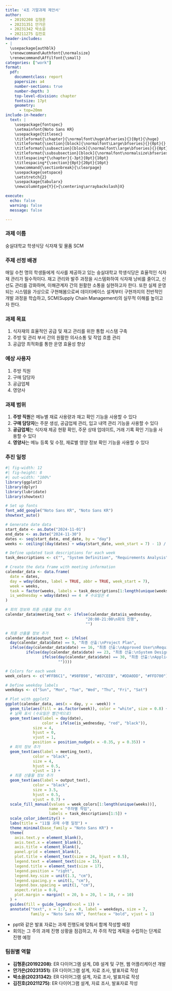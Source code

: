 ```yaml
---
title: '4조 기말과제 제안서'
author: 
  - 20192208 김형훈
  - 20231351 안가은
  - 20231342 박소윤
  - 20211275 김진호
header-includes:
- |
  \usepackage{authblk}
  \renewcommand\Authfont{\normalsize}
  \renewcommand\Affilfont{\small}
categories: ["work"]
format: 
  pdf:
    documentclass: report
    papersize: a4
    number-sections: true
    number-depth: 3
    top-level-division: chapter
    fontsize: 17pt
    geometry:
      - top=20mm
include-in-header: 
  text: |
    \usepackage{fontspec}
    \setmainfont{Noto Sans KR}
    \usepackage{titlesec}
    \titleformat{\chapter}{\normalfont\huge\bfseries}{}{0pt}{\huge}
    \titleformat{\section}[block]{\normalfont\Large\bfseries}{}{0pt}{}
    \titleformat{\subsection}[block]{\normalfont\large\bfseries}{}{0pt}{}
    \titleformat{\subsubsection}[block]{\normalfont\normalsize\bfseries}{}{0pt}{}
    \titlespacing*{\chapter}{-3pt}{0pt}{10pt}
    \titlespacing*{\section}{0pt}{20pt}{10pt}
    \newcommand{\sectionbreak}{\clearpage}
    \usepackage{setspace}
    \setstretch{2}
    \usepackage{tabularx}
    \newcolumntype{Y}{>{\centering\arraybackslash}X}

execute:
  echo: false
  warning: false
  message: false

---
```


### 과제 이름

숭실대학교 학생식당 식자재 및 물품 SCM

### 주제 선정 배경

매일 수천 명의 학생들에게 식사를 제공하고 있는 숭실대학교 학생식당은 효율적인 식자재 관리가 필수적이다. 재고 관리와 발주 과정을 시스템화하여 식자재 낭비를 줄이고, 신선도 관리를 강화하며, 이해관계자 간의 원활한 소통을 실현하고자 한다. 또한 실제 운영되는 시스템을 가상으로 구현해봄으로써 데이터베이스 설계부터 구현까지의 전반적인 개발 과정을 학습하고, SCM(Supply Chain Management)의 실무적 이해를 높이고자 한다.

### 과제 목표

1. 식자재의 효율적인 공급 및 재고 관리를 위한 통합 시스템 구축
2. 주방 및 관리 부서 간의 원활한 의사소통 및 작업 흐름 관리
3. 공급망 최적화를 통한 운영 효율성 향상

### 예상 사용자

1. 주방 직원
2. 구매 담당자
3. 공급업체
4. 영양사

### 과제 범위

1. **주방 직원**은 메뉴별 재료 사용량과 재고 확인 기능을 사용할 수 있다
2. **구매 담당자**는 주문 생성, 공급업체 관리, 입고 내역 관리 기능을 사용할 수 있다
3. **공급업체**는 식자재 제공 현황 확인, 주문 상태 업데이트, 거래 기록 확인 기능을 사용할 수 있다
4. **영양사**는 메뉴 등록 및 수정, 재료별 영양 정보 확인 기능을 사용할 수 있다

### 추진 일정

```r
#| fig-width: 12
#| fig-height: 8
#| out-width: "100%"
library(ggplot2)
library(dplyr)
library(lubridate)
library(showtext)

# Set up fonts
font_add_google("Noto Sans KR", "Noto Sans KR")
showtext_auto()

# Generate date data
start_date <- as.Date("2024-11-01")
end_date <- as.Date("2024-11-30")
dates <- seq(start_date, end_date, by = "day")
weeks <- ceiling((day(dates) + wday(start_date, week_start = 7) - 1) / 7)

# Define updated task descriptions for each week
task_descriptions <- c("", "System Definition", "Requirements Analysis", "Component Design", "Implementation")

# Create the data frame with meeting information
calendar_data <- data.frame(
  date = dates,
  day = wday(dates, label = TRUE, abbr = TRUE, week_start = 7),
  week = weeks,
  task = factor(weeks, labels = task_descriptions[1:length(unique(weeks))]),
  is_wednesday = wday(dates) == 4  # 수요일은 4
)

# 회의 정보와 최종 산출물 정보 추가
calendar_data$meeting_text <- ifelse(calendar_data$is_wednesday, 
                                   "20:00-21:00\n회의 진행", 
                                   "")

# 최종 산출물 정보 추가
calendar_data$output_text <- ifelse(
  day(calendar_data$date) == 9, "최종 산출:\nProject Plan",
  ifelse(day(calendar_data$date) == 16, "최종 산출:\nApproved User\nRequirements",
         ifelse(day(calendar_data$date) == 23, "최종 산출:\nSystem Design, \nSQL Script",
                ifelse(day(calendar_data$date) == 30, "최종 산출:\nApplication Code,\n발표 자료", 
                       ""))))

# Colors for each week
week_colors <- c("#FFB6C1", "#98FB98", "#87CEEB", "#DDA0DD", "#FFD700")

# Define weekday labels
weekdays <- c("Sun", "Mon", "Tue", "Wed", "Thu", "Fri", "Sat")

# Plot with ggplot2
ggplot(calendar_data, aes(x = day, y = -week)) +
  geom_tile(aes(fill = as.factor(week)), color = "white", size = 0.8) +
  # 날짜 표시 (수요일은 빨간색으로)
  geom_text(aes(label = day(date),
                color = ifelse(is_wednesday, "red", "black")),
            size = 4,
            hjust = 0,
            vjust = 1,
            position = position_nudge(x = -0.35, y = 0.35)) +
  # 회의 정보 추가
  geom_text(aes(label = meeting_text),
            color = "black",
            size = 4,
            hjust = 0.5,
            vjust = 1) +
  # 최종 산출물 정보 추가
  geom_text(aes(label = output_text),
            color = "black",
            size = 3.5,
            hjust = 0.5,
            vjust = 0.7) +
  scale_fill_manual(values = week_colors[1:length(unique(weeks))], 
                   name = "주차별 작업", 
                   labels = task_descriptions[1:5]) +
  scale_color_identity() +
  labs(title = "11월 과제 수행 일정") +
  theme_minimal(base_family = "Noto Sans KR") +
  theme(
    axis.text.y = element_blank(),
    axis.text.x = element_blank(),
    axis.title = element_blank(),
    panel.grid = element_blank(),
    plot.title = element_text(size = 24, hjust = 0.5),
    legend.text = element_text(size = 15),
    legend.title = element_text(size = 17),
    legend.position = "right",
    legend.key.size = unit(1.3, "cm"),
    legend.spacing.y = unit(1, "cm"),
    legend.box.spacing = unit(1, "cm"),
    aspect.ratio = 0.8,
    plot.margin = margin(t = 20, b = 20, l = 10, r = 10)
  ) +
  guides(fill = guide_legend(ncol = 1)) +
  annotate("text", x = 1:7, y = 0, label = weekdays, size = 7,
           family = "Noto Sans KR", fontface = "bold", vjust = 1)
```

- ppt와 같은 발표 자료는 과제 진행도에 맞춰서 함께 작성할 예정
- 회의는 그 주의 과제 진행 상황을 점검하고, 차 주의 작업 계획을 수립하는 단계로 진행 예정

### 팀원별 역할

- **김형훈(20192208)**: ER 다이어그램 설계, DB 설계 및 구현, 웹 어플리케이션 개발
- **안가은(20231351)**: ER 다이어그램 설계, 자료 조사, 발표자료 작성
- **박소윤(20231342)**: ER 다이어그램 설계, 자료 조사, 발표자료 작성
- **김진호(20211275)**: ER 다이어그램 설계, 자료 조사, 발표자료 작성
